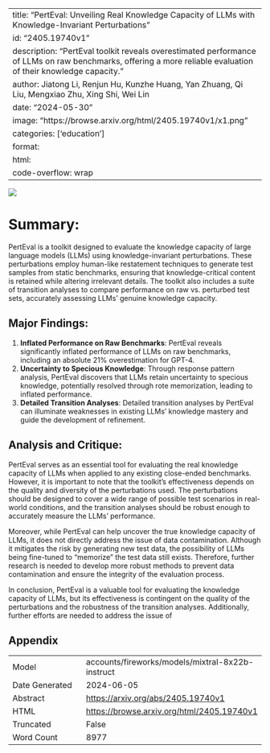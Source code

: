 
---
title: "PertEval: Unveiling Real Knowledge Capacity of LLMs with Knowledge-Invariant Perturbations"
id: "2405.19740v1"
description: "PertEval toolkit reveals overestimated performance of LLMs on raw benchmarks, offering a more reliable evaluation of their knowledge capacity."
author: Jiatong Li, Renjun Hu, Kunzhe Huang, Yan Zhuang, Qi Liu, Mengxiao Zhu, Xing Shi, Wei Lin
date: "2024-05-30"
image: "https://browse.arxiv.org/html/2405.19740v1/x1.png"
categories: ['education']
format:
  html:
    code-overflow: wrap
---

![](https://browse.arxiv.org/html/2405.19740v1/x1.png)

# Summary:

PertEval is a toolkit designed to evaluate the knowledge capacity of large language models (LLMs) using knowledge-invariant perturbations. These perturbations employ human-like restatement techniques to generate test samples from static benchmarks, ensuring that knowledge-critical content is retained while altering irrelevant details. The toolkit also includes a suite of transition analyses to compare performance on raw vs. perturbed test sets, accurately assessing LLMs' genuine knowledge capacity.

## Major Findings:

1. **Inflated Performance on Raw Benchmarks**: PertEval reveals significantly inflated performance of LLMs on raw benchmarks, including an absolute 21% overestimation for GPT-4.
2. **Uncertainty to Specious Knowledge**: Through response pattern analysis, PertEval discovers that LLMs retain uncertainty to specious knowledge, potentially resolved through rote memorization, leading to inflated performance.
3. **Detailed Transition Analyses**: Detailed transition analyses by PertEval can illuminate weaknesses in existing LLMs' knowledge mastery and guide the development of refinement.

## Analysis and Critique:

PertEval serves as an essential tool for evaluating the real knowledge capacity of LLMs when applied to any existing close-ended benchmarks. However, it is important to note that the toolkit's effectiveness depends on the quality and diversity of the perturbations used. The perturbations should be designed to cover a wide range of possible test scenarios in real-world conditions, and the transition analyses should be robust enough to accurately measure the LLMs' performance.

Moreover, while PertEval can help uncover the true knowledge capacity of LLMs, it does not directly address the issue of data contamination. Although it mitigates the risk by generating new test data, the possibility of LLMs being fine-tuned to "memorize" the test data still exists. Therefore, further research is needed to develop more robust methods to prevent data contamination and ensure the integrity of the evaluation process.

In conclusion, PertEval is a valuable tool for evaluating the knowledge capacity of LLMs, but its effectiveness is contingent on the quality of the perturbations and the robustness of the transition analyses. Additionally, further efforts are needed to address the issue of

## Appendix

|          |          |
|----------|----------|
| Model     | accounts/fireworks/models/mixtral-8x22b-instruct       |
| Date Generated     | 2024-06-05       |
| Abstract | [https://arxiv.org/abs/2405.19740v1](https://arxiv.org/abs/2405.19740v1)        |
| HTML     | [https://browse.arxiv.org/html/2405.19740v1](https://browse.arxiv.org/html/2405.19740v1)       |
| Truncated       | False       |
| Word Count       | 8977       |